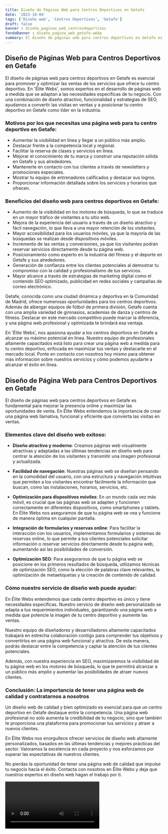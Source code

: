 ```yaml
---
title: Diseño de Páginas Web para Centros Deportivos en Getafe
date: '2023-10-04'
tags: ['Diseño web', 'Centros Deportivos', 'Getafe']
draft: false
banner : diseño_paginas_web_centrosdeportivos
fondoBanner : diseño_pagina_web_getafe.webp
summary: El diseño de páginas web para centros deportivos en Getafe es esencial para promover y optimizar las ventas de los servicios que ofrece tu centro deportivo. En 'Élite Webs', somos expertos en el desarrollo de páginas web a medida que se adaptan a las necesidades específicas de tu negocio. Con una combinación de diseño atractivo, funcionalidad y estrategias de SEO, ayudamos a convertir las visitas en ventas y a posicionar tu centro deportivo en Getafe como líder en la industria.
---
```


## Diseño de Páginas Web para Centros Deportivos en Getafe

El diseño de páginas web para centros deportivos en Getafe es esencial para promover y optimizar las ventas de los servicios que ofrece tu centro deportivo. En 'Élite Webs', somos expertos en el desarrollo de páginas web a medida que se adaptan a las necesidades específicas de tu negocio. Con una combinación de diseño atractivo, funcionalidad y estrategias de SEO, ayudamos a convertir las visitas en ventas y a posicionar tu centro deportivo en Getafe como líder en la industria.

### Motivos por los que necesitas una página web para tu centro deportivo en Getafe:

- Aumentar la visibilidad en línea y llegar a un público más amplio.
- Destacar frente a la competencia local y regional.
- Facilitar la reserva de clases y servicios en línea.
- Mejorar el conocimiento de tu marca y construir una reputación sólida en Getafe y sus alrededores.
- Mantenerte en contacto con tus clientes a través de newsletters y promociones especiales.
- Mostrar tu equipo de entrenadores calificados y destacar sus logros.
- Proporcionar información detallada sobre los servicios y horarios que ofrecen.

### Beneficios del diseño web para centros deportivos en Getafe:

- Aumento de la visibilidad en los motores de búsqueda, lo que se traduce en un mayor tráfico de visitantes a tu sitio web.
- Mejora de la experiencia del usuario a través de un diseño atractivo y fácil navegación, lo que lleva a una mayor retención de los visitantes.
- Mayor accesibilidad para los usuarios móviles, ya que la mayoría de las búsquedas se realizan desde dispositivos móviles.
- Incremento de las ventas y conversiones, ya que los visitantes podrán reservar servicios directamente desde tu página web.
- Posicionamiento como experto en la industria del fitness y el deporte en Getafe y sus alrededores.
- Generación de confianza entre los clientes potenciales al demostrar tu compromiso con la calidad y profesionalismo de tus servicios.
- Mayor alcance a través de estrategias de marketing digital como el contenido SEO optimizado, publicidad en redes sociales y campañas de correo electrónico.

Getafe, conocida como una ciudad dinámica y deportiva en la Comunidad de Madrid, ofrece numerosas oportunidades para los centros deportivos. Además de albergar equipos de fútbol de primera división, Getafe cuenta con una amplia variedad de gimnasios, academias de danza y centros de fitness. Destacar en este mercado competitivo puede marcar la diferencia, y una página web profesional y optimizada te brindará esa ventaja.

En 'Élite Webs', nos apasiona ayudar a los centros deportivos en Getafe a alcanzar su máximo potencial en línea. Nuestro equipo de profesionales altamente capacitados está listo para crear una página web a medida para tu centro deportivo, enfocada en maximizar tus ventas y destacarte en el mercado local. Ponte en contacto con nosotros hoy mismo para obtener más información sobre nuestros servicios y cómo podemos ayudarte a alcanzar el éxito en línea.

<GifSeo />

<Cta />

## Diseño de Página Web para Centros Deportivos en Getafe

El diseño de páginas web para centros deportivos en Getafe es fundamental para mejorar la presencia online y maximizar las oportunidades de venta. En Élite Webs entendemos la importancia de crear una página web llamativa, funcional y eficiente que convierta las visitas en ventas.

### Elementos clave del diseño web exitoso:

- **Diseño atractivo y moderno**: Creamos páginas web visualmente atractivas y adaptadas a las últimas tendencias en diseño web para centrar la atención de los visitantes y transmitir una imagen profesional y actualizada.

- **Facilidad de navegación**: Nuestras páginas web se diseñan pensando en la comodidad del usuario, con una estructura y navegación intuitivas que permiten a los visitantes encontrar fácilmente la información que buscan, como las instalaciones, horarios, servicios, etc.

- **Optimización para dispositivos móviles**: En un mundo cada vez más móvil, es crucial que las páginas web se adapten y funcionen correctamente en diferentes dispositivos, como smartphones y tablets. En Élite Webs nos aseguramos de que tu página web se vea y funcione de manera óptima en cualquier pantalla.

- **Integración de formularios y reservas online**: Para facilitar la interacción con los usuarios, implementamos formularios y sistemas de reservas online, lo que permite a tus clientes potenciales solicitar información o reservar servicios directamente desde tu página web, aumentando así las posibilidades de conversión.

- **Optimización SEO**: Para asegurarnos de que tu página web se posicione en los primeros resultados de búsqueda, utilizamos técnicas de optimización SEO, como la elección de palabras clave relevantes, la optimización de metaetiquetas y la creación de contenido de calidad.

### Cómo nuestro servicio de diseño web puede ayudar:

En Élite Webs entendemos que cada centro deportivo es único y tiene necesidades específicas. Nuestro servicio de diseño web personalizado se adapta a tus requerimientos individuales, garantizando una página web a medida que potencie la imagen de tu centro deportivo y aumente las ventas.

Nuestro equipo de diseñadores y desarrolladores altamente capacitados trabajará en estrecha colaboración contigo para comprender tus objetivos y convertirlos en una página web funcional y atractiva. De esta manera, podrás destacar entre la competencia y captar la atención de tus clientes potenciales.

Además, con nuestra experiencia en SEO, maximizaremos la visibilidad de tu página web en los motores de búsqueda, lo que te permitirá alcanzar a un público más amplio y aumentar las posibilidades de atraer nuevos clientes.

### Conclusión: La importancia de tener una página web de calidad y contratarnos a nosotros

Un diseño web de calidad y bien optimizado es esencial para que un centro deportivo en Getafe destaque entre la competencia. Una página web profesional no solo aumenta la credibilidad de tu negocio, sino que también te proporciona una plataforma para promocionar tus servicios y atraer a nuevos clientes.

En Élite Webs nos enorgullece ofrecer servicios de diseño web altamente personalizados, basados en las últimas tendencias y mejores prácticas del sector. Valoramos la excelencia en cada proyecto y nos esforzamos por superar las expectativas de nuestros clientes.

No pierdas la oportunidad de tener una página web de calidad que impulse tu negocio hacia el éxito. Contacta con nosotros en Élite Webs y deja que nuestros expertos en diseño web hagan el trabajo por ti.

<Video />

<CtaBot job='Centros Deportivos' city='Getafe'/>

<Gmaps query='Getafe+españa+maps' />